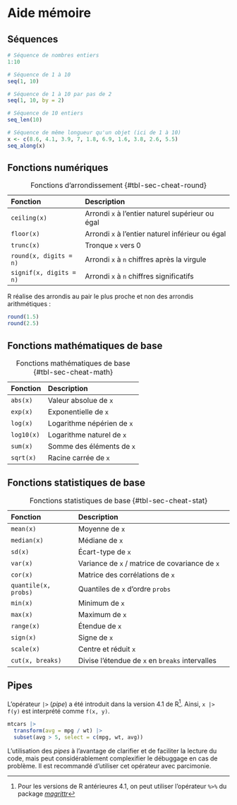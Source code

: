 # Aide mémoire {#sec-cheat}

## Séquences {#sec-cheat-sequences}

```r
# Séquence de nombres entiers
1:10
```

```r
# Séquence de 1 à 10
seq(1, 10)

# Séquence de 1 à 10 par pas de 2
seq(1, 10, by = 2)
```

```r
# Séquence de 10 entiers
seq_len(10)
```

```r
# Séquence de même longueur qu'un objet (ici de 1 à 10)
x <- c(8.6, 4.1, 3.9, 7, 1.8, 6.9, 1.6, 3.8, 2.6, 5.5)
seq_along(x)
```

## Fonctions numériques {#sec-cheat-numeric}

| Fonction                | Description                                      |
|:------------------------|:-------------------------------------------------|
| `ceiling(x)`            | Arrondi `x` à l'entier naturel supérieur ou égal |
| `floor(x)`              | Arrondi `x` à l'entier naturel inférieur ou égal |
| `trunc(x)`              | Tronque `x` vers 0                               |
| `round(x, digits = n)`  | Arrondi `x` à `n` chiffres après la virgule      |
| `signif(x, digits = n)` | Arrondi `x` à `n` chiffres significatifs         |

: Fonctions d'arrondissement {#tbl-sec-cheat-round}

:::{.callout-warning}
R réalise des arrondis au pair le plus proche et non des arrondis arithmétiques :

```r
round(1.5)
round(2.5)
```

:::

## Fonctions mathématiques de base {#sec-cheat-math}

| Fonction   | Description                |
|:-----------|:---------------------------|
| `abs(x)`   | Valeur absolue de `x`      |
| `exp(x)`   | Exponentielle de `x`       |
| `log(x)`   | Logarithme népérien de `x` |
| `log10(x)` | Logarithme naturel de `x`  |
| `sum(x)`   | Somme des éléments de `x`  |
| `sqrt(x)`  | Racine carrée de `x`       |

: Fonctions mathématiques de base {#tbl-sec-cheat-math}

## Fonctions statistiques de base {#sec-cheat-stat}

| Fonction             | Description                                     |
|:---------------------|:------------------------------------------------|
| `mean(x)`            | Moyenne de `x`                                  |
| `median(x)`          | Médiane de `x`                                  |
| `sd(x)`              | Écart-type de `x`                               |
| `var(x)`             | Variance de `x` / matrice de covariance de `x`  |
| `cor(x)`             | Matrice des corrélations de `x`                 |
| `quantile(x, probs)` | Quantiles de `x` d'ordre `probs`                |
| `min(x)`             | Minimum de `x`                                  |
| `max(x)`             | Maximum de `x`                                  |
| `range(x)`           | Étendue de `x`                                  |
| `sign(x)`            | Signe de `x`                                    |
| `scale(x)`           | Centre et réduit `x`                            |
| `cut(x, breaks)`     | Divise l'étendue de `x` en `breaks` intervalles |

: Fonctions statistiques de base {#tbl-sec-cheat-stat}

## Pipes {#sec-cheat-pipe}

L'opérateur `|>` (*pipe*) a été introduit dans la version 4.1 de R^[Pour les versions de R antérieures 4.1, on peut utiliser l'opérateur `%>%` du package [*magrittr*](https://magrittr.tidyverse.org/)]. Ainsi, `x |> f(y)` est interprété comme `f(x, y)`.

```r
mtcars |> 
  transform(avg = mpg / wt) |> 
  subset(avg > 5, select = c(mpg, wt, avg))
```

L'utilisation des *pipes* à l'avantage de clarifier et de faciliter la lecture du code, mais peut considérablement complexifier le débuggage en cas de problème. Il est recommandé d'utiliser cet opérateur avec parcimonie.
